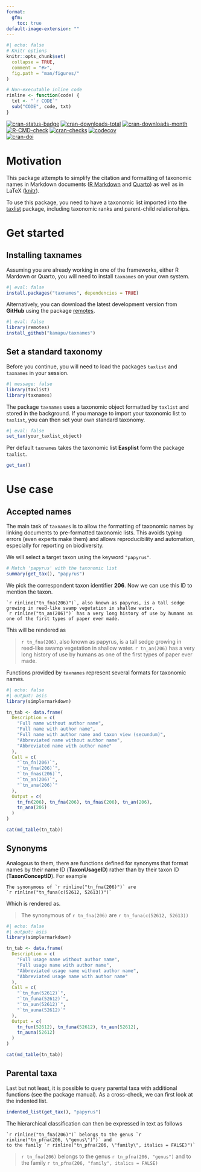 ```yaml
---
format:
  gfm:
    toc: true
default-image-extension: ""
---
```


```r
#| echo: false
# Knitr options
knitr::opts_chunk$set(
  collapse = TRUE,
  comment = "#>",
  fig.path = "man/figures/"
)

# Non-executable inline code
rinline <- function(code) {
  txt <- "`r CODE`"
  sub("CODE", code, txt)
}
```

<!-- badges: start -->
[![cran-status-badge](https://www.r-pkg.org/badges/version/taxnames)](https://cran.r-project.org/package=taxnames)
<!-- [![runiverse-status-badge](https://ropensci.r-universe.dev/badges/taxnames)](https://ropensci.r-universe.dev/taxnames) -->
[![cran-downloads-total](http://cranlogs.r-pkg.org/badges/grand-total/taxnames)](https://cran.r-project.org/package=taxnames)
[![cran-downloads-month](http://cranlogs.r-pkg.org/badges/last-month/taxnames)](https://cran.r-project.org/package=taxnames)
<br>
[![R-CMD-check](https://github.com/kamapu/taxnames/workflows/R-CMD-check/badge.svg)](https://github.com/kamapu/taxnames/actions)
[![cran-checks](https://badges.cranchecks.info/worst/taxnames.svg)](https://cran.r-project.org/web/checks/check_results_taxnames.html)
[![codecov](https://codecov.io/gh/kamapu/taxnames/graph/badge.svg?token=CE6UI5SK68)](https://codecov.io/gh/kamapu/taxnames)
<br>
[![cran-doi](https://img.shields.io/badge/DOI-10.32614/CRAN.package.taxnames-blue.svg)](https://doi.org/10.32614/CRAN.package.taxnames)
<!-- badges: end -->


# Motivation

This package attempts to simplify the citation and formatting of taxonomic names in Markdown documents ([R Markdown](https://rmarkdown.rstudio.com/) and [Quarto](https://quarto.org/)) as well as in LaTeX ([knitr](https://yihui.org/knitr/)).

To use this package, you need to have a taxonomic list imported into the [taxlist](https://docs.ropensci.org/taxlist/) package, including taxonomic ranks and parent-child relationships.

# Get started

## Installing taxnames

Assuming you are already working in one of the frameworks, either R Mardown or Quarto, you will need to install `taxnames` on your own system.

```r
#| eval: false
install.packages("taxnames", dependencies = TRUE)
```

Alternatively, you can download the latest development version from **GitHub** using the package [remotes](https://remotes.r-lib.org/).

```r
#| eval: false
library(remotes)
install_github("kamapu/taxnames")
```

## Set a standard taxonomy

Before you continue, you will need to load the packages `taxlist` and `taxnames` in your session.

```r
#| message: false
library(taxlist)
library(taxnames)
```

The package `taxnames` uses a taxonomic object formatted by `taxlist` and stored in the background.
If you manage to import your taxonomic list to `taxlist`, you can then set your own standard taxonomy.

```r
#| eval: false
set_tax(your_taxlist_object)
```

Per default `taxnames` takes the taxonomic list **Easplist** form the package `taxlist`.

```r
get_tax()
```

# Use case

## Accepted names

The main task of `taxnames` is to allow the formatting of taxonomic names by linking documents to pre-formatted taxonomic lists.
This avoids typing errors (even experts make them) and allows reproducibility and automation, especially for reporting on biodiversity.

We will select a target taxon using the keyword `"papyrus"`.

```r
# Match 'papyrus' with the taxonomic list
summary(get_tax(), "papyrus")
```

We pick the correspondent taxon identifier **206**.
Now we can use this ID to mention the taxon.

````
`r rinline("tn_fna(206)")`, also known as papyrus, is a tall sedge
growing in reed-like swamp vegetation in shallow water.
`r rinline("tn_an(206)")` has a very long history of use by humans as
one of the first types of paper ever made.
````

This will be rendered as

> `r tn_fna(206)`, also known as papyrus, is a tall sedge growing in reed-like swamp vegetation in shallow water.
> `r tn_an(206)` has a very long history of use by humans as one of the first types of paper ever made.

Functions provided by `taxnames` represent several formats for taxonomic names.

```r
#| echo: false
#| output: asis
library(simplermarkdown)

tn_tab <- data.frame(
  Description = c(
    "Full name without author name",
    "Full name with author name",
    "Full name with author name and taxon view (secundum)",
    "Abbreviated name without author name",
    "Abbreviated name with author name"
  ),
  Call = c(
    "`tn_fn(206)`",
    "`tn_fna(206)`",
    "`tn_fnas(206)`",
    "`tn_an(206)`",
    "`tn_ana(206)`"
  ),
  Output = c(
    tn_fn(206), tn_fna(206), tn_fnas(206), tn_an(206),
    tn_ana(206)
  )
)

cat(md_table(tn_tab))
```

## Synonyms

Analogous to them, there are functions defined for synonyms that format names by their name ID (**TaxonUsageID**) rather than by their taxon ID (**TaxonConceptID**).
For example

````
The synonymous of `r rinline("tn_fna(206)")` are
`r rinline("tn_funa(c(52612, 52613))")`
````

Which is rendered as.

> The synonymous of `r tn_fna(206)` are `r tn_funa(c(52612, 52613))`

```r
#| echo: false
#| output: asis
library(simplermarkdown)

tn_tab <- data.frame(
  Description = c(
    "Full usage name without author name",
    "Full usage name with author name",
    "Abbreviated usage name without author name",
    "Abbreviated usage name with author name"
  ),
  Call = c(
    "`tn_fun(52612)`",
    "`tn_funa(52612)`",
    "`tn_aun(52612)`",
    "`tn_auna(52612)`"
  ),
  Output = c(
    tn_fun(52612), tn_funa(52612), tn_aun(52612),
    tn_auna(52612)
  )
)

cat(md_table(tn_tab))
```


## Parental taxa

Last but not least, it is possible to query parental taxa with additional functions (see the package manual).
As a cross-check, we can first look at the indented list.

```r
indented_list(get_tax(), "papyrus")
```

The hierarchical classification can then be expressed in text as follows

````
`r rinline("tn_fna(206)")` belongs to the genus `r rinline("tn_pfna(206, \"genus\")")` and
to the family `r rinline("tn_pfna(206, \"family\", italics = FALSE)")`
````

> `r tn_fna(206)` belongs to the genus `r tn_pfna(206, "genus")` and to the family `r tn_pfna(206, "family", italics = FALSE)`
